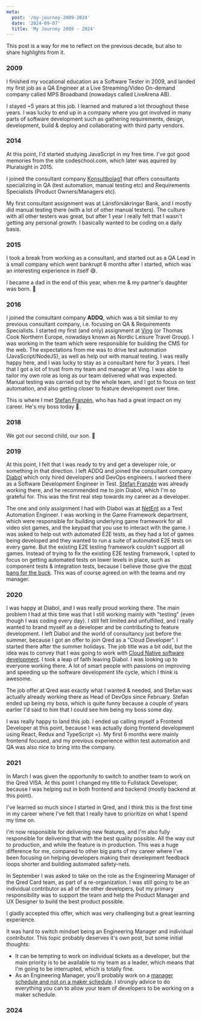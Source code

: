 ```yaml
---
meta:
  post: '/my-journey-2009-2024'
  date: '2024-09-07'
  title: 'My Journey 2009 - 2024'
---
```


This post is a way for me to reflect on the previous decade, but also to share highlights from it.

### 2009

I finished my vocational education as a Software Tester in 2009, and landed my first job as a QA Engineer at a Live Streaming/Video On-demand company called MPS Broadband (nowadays called LiveArena AB).

I stayed ~5 years at this job. I learned and matured a lot throughout these years. I was lucky to end up in a company where you got involved in many parts of software development such as gathering requirements, design, development, build & deploy and collaborating with third party vendors.

### 2014

At this point, I'd started studying JavaScript in my free time. I've got good memories from the site codeschool.com, which later was aquired by Pluralsight in 2015.

I joined the consultant company [Konsultbolag1](https://konsultbolag1.se) that offers consultants specializing in QA (test automation, manual testing etc) and Requirements Specialists (Product Owners/Managers etc).

My first consultant assignment was at Länsförsäkringar Bank, and I mostly did manual testing there (with a lot of other manual testers).
The culture with all other testers was great, but after 1 year I really felt that I wasn't getting any personal growth. I basically wanted to be coding on a daily basis.

### 2015

I took a break from working as a consultant, and started out as a QA Lead in a small company which went bankrupt 6 months after I started, which was an interesting experience in itself 😅.

I became a dad in the end of this year, when me & my partner's daughter was born. 👶

### 2016

I joined the consultant company **ADDQ**, which was a bit similar to my previous consultant company, i.e. focusing on QA & Requirements Specialists.
I started my first (and only) assignment at [Ving](https://www.ving.se/) (or Thomas Cook Northern Europe, nowadays known as Nordic Leisure Travel Group).
I was working in the team which were responsible for building the CMS for the web. The expectations from me was to drive test automation (JavaScript/NodeJS), as well as help out with manual testing.
I was really happy here, and I was lucky to stay as a consultant here for 3 years. I feel that I got a lot of trust from my team and manager at Ving. I was able to tailor my own role as long as our team delivered what was expected.
Manual testing was carried out by the whole team, and I got to focus on test automation, and also getting closer to feature development over time.

This is where I met [Stefan Franzén](https://www.linkedin.com/in/stefanfranzen), who has had a great impact on my career. He's my boss today 🙂.

### 2018

We got our second child, our son. 👶

### 2019

At this point, I felt that I was ready to try and get a developer role, or something in that direction. I left ADDQ and joined the consultant company [Diabol](https://www.diabol.se/) which only hired developers and DevOps engineers.
I worked there as a Software Development Engineer in Test. [Stefan Franzén](https://www.linkedin.com/in/stefanfranzen) was already working there, and he recommended me to join Diabol, which I'm so grateful for.
This was the first real step towards my career as a developer.

The one and only assignment I had with Diabol was at [NetEnt](https://www.netent.com/en/) as a Test Automation Engineer.
I was working in the Game Framework department, which were responsible for building underlying game framework for all video slot games, and the keypad that you use to interact with the game.
I was asked to help out with automated E2E tests, as they had a lot of games being developed and they wanted to run a suite of automated E2E tests on every game. But the existing E2E testing framework couldn't support all games.
Instead of trying to fix the existing E2E testing framework, I opted to focus on getting automated tests on lower levels in place, such as component tests & integration tests, because I believe those give the [most bang for the buck](https://kentcdodds.com/blog/write-tests).
This was of course agreed on with the teams and my manager.

### 2020

I was happy at Diabol, and I was really proud working there. The main problem I had at this time was that I still working mainly with "testing" (even though I was coding every day). I still felt limited and unfulfilled, and I really wanted to brand myself as a developer and be contributing to feature development.
I left Diabol and the world of consultancy just before the summer, because I got an offer to join Qred as a "Cloud Developer". I started there after the summer holidays. The job title was a bit odd, but the idea was to convey that I was going to work with [Cloud Native software development](https://www.infoworld.com/article/3281046/what-is-cloud-native-the-modern-way-to-develop-software.html).
I took a leap of faith leaving Diabol. I was looking up to everyone working there. A lot of smart people with passions on improving and speeding up the software development life cycle, which I think is awesome.

The job offer at Qred was exactly what I wanted & needed, and Stefan was actually already working there as Head of DevOps since February.
Stefan ended up being my boss, which is quite funny because a couple of years earlier I'd said to him that I could see him being my boss some day.

I was really happy to land this job. I ended up calling myself a Frontend Developer at this point, because I was actually doing frontend development using React, Redux and TypeScript =).
My first 6 months were mainly frontend focused, and my previous experience within test automation and QA was also nice to bring into the company.

### 2021

In March I was given the opportunity to switch to another team to work on the Qred VISA. At this point I changed my title to Fullstack Developer, because I was helping out in both frontend and backend (mostly backend at this point).

I've learned so much since I started in Qred, and I think this is the first time in my career where I've felt that I really have to prioritize on what I spend my time on. 

I'm now responsible for delivering new features, and I'm also fully responsible for delivering that with the best quality possible. All the way out to production, and while the feature is in production.
This was a huge difference for me, compared to other big parts of my career where I've been focusing on helping developers making their develepment feedback loops shorter and building automated safety-nets.

In September I was asked to take on the role as the Engineering Manager of the Qred Card team, as part of a re-organization.
I was still going to be an individual contributor as all of the other developers, but my primary responsibility was to support the team and help the Product Manager and UX Designer to build the best product possible.

I gladly accepted this offer, which was very challenging but a great learning experience.

It was hard to switch mindset being an Engineering Manager and individual contributor. This topic probably deserves it's own post, but some initial thoughts:
* It can be tempting to work on individual tickets as a developer, but the main priority is to be available to my team as a leader, which means that I'm going to be interrupted, which is totally fine.
* As an Engineering Manager, you'll probably work on a [manager schedule and not on a maker schedule](https://paulgraham.com/makersschedule.html). I strongly advice to do everything you can to allow your team of developers to be working on a maker schedule.

### 2024